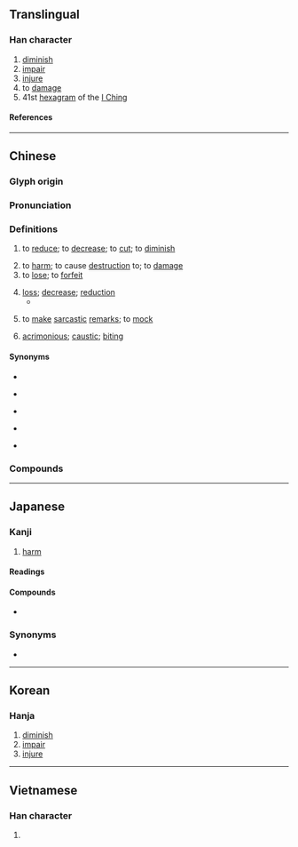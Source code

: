 {{also|损}}
{{character info}}
<!-- may be replaced by zh-forms -->
==Translingual==

===Han character===
{{Han char|rn=64|rad=手|as=10|sn=13|four=56086|canj=QRBC|ids=⿰扌員}}

# [[diminish]]
# [[impair]]
# [[injure]]
# to [[damage]]
# 41st [[hexagram]] of the [[I Ching]]

====References====
{{Han ref|kx=0446.060|dkj=12459|dj=0796.270|hdz=31931.100|uh=640D}}

----

==Chinese==
{{zh-forms|s=损}}

===Glyph origin===
{{Han etym}}
{{Han compound|手|員|ls=psc|t1=mouth|c1=s|c2=p}}

===Pronunciation===
{{zh-pron
|m=sǔn
|c=syun2
|h=pfs=sún;gu=sun3
|md=
|mn=sún/qz,tw,xm:sńg/zz:súiⁿ
|mn_note=sún - literary; sńg/súiⁿ - vernacular
|mn-t=sung2
|w=
|mc=y
|oc=y
|cat=v,n,adj
}}

===Definitions===
{{zh-hanzi}}

# to [[reduce]]; to [[decrease]]; to [[cut]]; to [[diminish]]
#: {{zh-ant|益}}
# to [[harm]]; to cause [[destruction]] to; to [[damage]]
# to [[lose]]; to [[forfeit]]
#: {{zh-x|損失|to lose}}
# [[loss]]; [[decrease]]; [[reduction]]
#* {{zh-x|滿 招 損，謙 受 益。|Pride brings '''loss''', and humility receives increase.|ref=Shangshu-L}}
# {{lb|zh|colloquial}} to [[make]] [[sarcastic]] [[remark]]s; to [[mock]]
# {{lb|zh|colloquial|chiefly of remarks}} [[acrimonious]]; [[caustic]]; [[biting]]

====Synonyms====
* {{sense|to reduce}}
{{zh-syn-saurus|減少}}
* {{sense|to harm}}
{{zh-syn-saurus|損害}}
* {{sense|to lose}}
{{zh-syn-saurus|喪失}}
* {{sense|to make sarcastic remarks}}
{{zh-syn-saurus|嘲笑}}
* {{sense|acrimonious}} {{zh-l|尖刻}}

===Compounds===
{{zh-der|七損八傷|佞徒損友|傷損|分毫無損|受損|增損|役損|悶損|抑損|折損|損上益下|損事|損人|損人利己|損人安己|損人益己|損人肥己|損傷|損兵折將|損到家|損友|損壞|損壽|損失|損害|損害賠償|損將折兵|損己利物|損年|損德|損折|損挹|損書|損本逐末|損毀|損益|損者三友|損者三樂|損耗|損蝕|損軍折將|損陰壞德|損陰騭|敗損|斟酌損益|有增無損|有形損耗|有損無益|欲益反損|毀損|毀損罪|毫髮無損|求益反損|汙損|海損|減損|火災損失|無損|瘦損|益上損下|破損|磨損|純損|繁華損枝|罨損|耗損|虧損|蝕損|裁損|貶損|費日損功|跌打損傷|香消玉損|損燬|拍損:phah-sńg;Min Nan}}

----

==Japanese==

===Kanji===
{{ja-kanji|grade=5|rs=手10}}

# [[harm]] <!-- "Kanji" is a POS header -->

====Readings====
{{ja-readings
|goon=そん
|kanon=そん
|kun=そこ-なう<そこ-なふ, そこな-う<そこな-ふ, そこ-ねる, へ-る
}}

====Compounds====
* {{ja-r|損%失|そん%しつ|[[loss]]}}

===Synonyms===
* {{ja-r|失う|うしなう}}

----

==Korean==

===Hanja===
{{ko-hanja|손}}

# [[diminish]]
# [[impair]]
# [[injure]]

----

==Vietnamese==

===Han character===
{{vi-readings|reading=[[tốn]], [[tổn]], [[tủn]], [[vin]], [[tỏn]]|rs=手10}}

# {{rfdef|vi|sort=手10}}